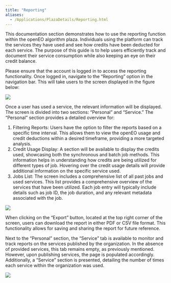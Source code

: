 ```yaml
---
title: "Reporting"
aliases: 
  - /Applications/PlazaDetails/Reporting.html
---
```



This documentation section demonstrates how to use the reporting function within the openEO algorithm plaza. Individuals using the platform can track the services they have used and see how credits have been deducted for each service. The purpose of this guide is to help users efficiently track and document their service consumption while also keeping an eye on their credit balance.

Please ensure that the account is logged in to access the reporting functionality. Once logged in, navigate to the "Reporting" option in the navigation bar. This will take users to the screen displayed in the figure below:

![](../_images/Reporting.png)

Once a user has used a service, the relevant information will be displayed. The screen is divided into two sections: "Personal" and "Service." The "Personal" section provides a detailed overview for:

1. Filtering Reports: Users have the option to filter the reports based on a specific time interval. This allows them to view the openEO usage and credit deductions within a desired timeframe, providing a more targeted analysis.
2. Credit Usage Display: A section will be available to display the credits used, showcasing both the synchronous and batch job methods. This information helps in understanding how credits are being utilized for different types of job. Hovering over the credit usage details will provide additional information on the specific service used.
3. Jobs List: The screen includes a comprehensive list of all past jobs and used services. This list provides a comprehensive overview of the services that have been utilized. Each job entry will typically include details such as job ID, the  job duration, and any relevant metadata associated with the job.

![](../_images/used_report.png)

:::{callout-notes}

When clicking on the "Export" button, located at the top right corner of the screen, users can download the report in either PDF or CSV file format. This functionality allows for saving and sharing the report for future reference.


:::

Next to the "Personal" section, the "Service" tab is available to monitor and track reports on the services published by the organization. In the absence of provided services, this tab remains empty, as previously mentioned. However, upon publishing services, the page is populated accordingly. Additionally, a "Service" section is presented, detailing the number of times each service within the organization was used.

![](../_images/Service_report.png)
